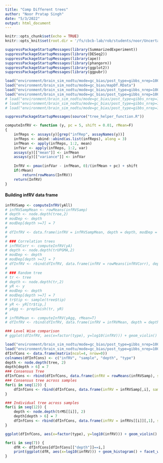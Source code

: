 ```yaml
---
title: "Comp Different trees"
author: "Noor Pratap Singh"
date: "5/3/2022"
output: html_document
---
```


```r
knitr::opts_chunk$set(echo = TRUE)
knitr::opts_knit$set(root.dir = '/fs/cbcb-lab/rob/students/noor/Uncertainity/treeTerminusScripts')
```

```r
suppressPackageStartupMessages(library(SummarizedExperiment))
suppressPackageStartupMessages(library(DESeq2))
suppressPackageStartupMessages(library(ape))
suppressPackageStartupMessages(library(phangorn))
suppressPackageStartupMessages(library(ggplot2))
suppressPackageStartupMessages(library(ggpubr))

load("environment/brain_sim_nodtu/mode=gc_bias/post_type=gibbs_nrep=100_tf=100/tree.RData")
load("environment/brain_sim_nodtu/mode=gc_bias/mapDf.RData")
load("environment/brain_sim_nodtu/mode=gc_bias/post_type=gibbs_nrep=100_tf=100/yAll.RData")
load("environment/brain_sim_nodtu/mode=gc_bias/post_type=gibbs_nrep=100_tf=100/y.RData")
# load("environment/brain_sim_nodtu/mode=gc_bias/post_type=gibbs_nrep=100_tf=100/comp_trees/trUpgma.RData")
# load("environment/brain_sim_nodtu/mode=gc_bias/post_type=gibbs_nrep=100_tf=100/comp_trees/yM.RData")
# load("environment/brain_sim_nodtu/mode=gc_bias/post_type=gibbs_nrep=100_tf=100/comp_trees/yA.RData")

suppressPackageStartupMessages(source("tree_helper_function.R"))

computeInfRV <- function (y, pc = 5, shift = 0.01, rMean=F) 
{
    infReps <- assays(y)[grep("infRep", assayNames(y))]
    infReps <- abind::abind(as.list(infReps), along = 3)
    infMean <- apply(infReps, 1:2, mean)
    infVar <- apply(infReps, 1:2, var)
    assays(y)[["mean"]] <- infMean
    assays(y)[["variance"]] <- infVar
    
    InfRV <- pmax(infVar - infMean, 0)/(infMean + pc) + shift
    if(rMean)
        return(rowMeans(InfRV))
    return(InfRV)
}
```

#### Building infRV data frame
```r
infRVSamp <- computeInfRV(yAll)
# infRVSampMean <- rowMeans(infRVSamp)
# depth <- node.depth(tree,2)
# modDep <- depth
# modDep[depth >=7] = 7
# 
# dfInfRV <- data.frame(infRV = infRVSampMean, depth = depth, modDep = modDep, type = "Consensus")
# 
# ### Correlation trees
# infRVCorr <- computeInfRV(yA)
# depth <- node.depth(trUPGMA,2)
# modDep <- depth
# modDep[depth >=7] = 7
# dfInfRV <- rbind(dfInfRV, data.frame(infRV = rowMeans(infRVCorr), depth = depth, modDep = modDep, type = "Correlation"))
# 
# ### Random tree
# tr <- tree
# depth <- node.depth(tr,2)
# yR <- y
# modDep <- depth
# modDep[depth >=7] = 7
# tr$tip <- sample(tree$tip)
# yR <- yR[tr$tip,]
# yAgg <- prepSwish(tr, yR)
# 
# infRVMean <- computeInfRV(yAgg, rMean=T)
# dfInfRV <- rbind(dfInfRV, data.frame(infRV = infRVMean, depth = depth, modDep = modDep, type = "Random"))

### Level Wise comparison
# ggplot(dfInfRV, aes(x=factor(type), y=log10(infRV))) + geom_violin() + facet_wrap(vars(modDep))
```


```r
load("environment/brain_sim_nodtu/mode=gc_bias/post_type=gibbs_nrep=100_tf=100/comp_trees/infRVTree.RData")
load("environment/brain_sim_nodtu/mode=gc_bias/post_type=gibbs_nrep=100_tf=100/comp_trees/trMS.RData")
dfInfCons <- data.frame(matrix(ncol=4, nrow=0))
colnames(dfInfCons) <- c("infRV", "sample", "depth", "type")
depth <- node.depth(tree, 2)
depth[depth > 6] = 7
### Consensus Tree
dfInfCons <- rbind(dfInfCons, data.frame(infRV = rowMeans(infRVSamp), sample="all", depth = depth, type = "meanCons"))
### Consensus tree across samples
for(i in seq(12)) {
    dfInfCons <- rbind(dfInfCons, data.frame(infRV = infRVSamp[,i], sample=colnames(infRVSamp)[i], depth = depth, type = "consInd"))
}

### Individual tree across samples
for(i in seq(12)) {
    depth <- node.depth(trMS[[i]], 2)
    depth[depth > 6] = 7
    dfInfCons <- rbind(dfInfCons, data.frame(infRV = infRVs[[i]][,1], sample=colnames(infRVSamp)[i], depth = depth, type = "treeInd"))
}

ggplot(dfInfCons, aes(x=factor(type), y=log10(infRV))) + geom_violin() + facet_wrap(vars(depth))

for(i in seq(7)) {
    dfR <- dfInfCons[dfInfCons[["depth"]]==i,]
    print(ggplot(dfR, aes(x=log10(infRV))) + geom_histogram() + facet_wrap(vars(factor(type))))
}
```
